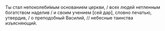 Ты стал непоколеби́мым основанием церкви, / всех людей нетленным богатством наделив / и своим учением <R>[</R>сей дар<R>]</R>, словно печатью, утвердив, / о преподобный Василий, // небесные таинства изъясняющий.

